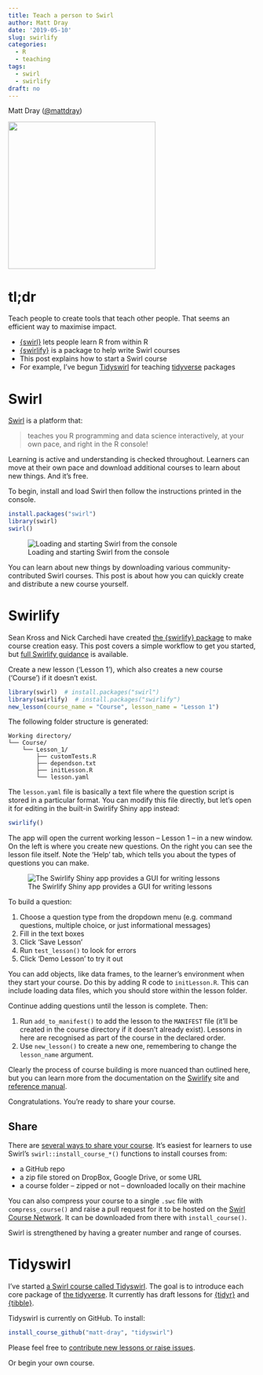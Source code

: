 ```yaml
---
title: Teach a person to Swirl
author: Matt Dray
date: '2019-05-10'
slug: swirlify
categories:
  - R
  - teaching
tags:
  - swirl
  - swirlify
draft: no
---
```


Matt Dray ([\@mattdray](https://www.twitter.com/mattdray))

![](/post/2019-05-10-teach-a-person-to-swirl_files/tidyswirl.JPG){width=300px height=300px}

# tl;dr

Teach people to create tools that teach other people. That seems an efficient way to maximise impact.

* [{swirl}](https://swirlstats.com/) lets people learn R from within R
* [{swirlify}](http://swirlstats.com/swirlify/) is a package to help write Swirl courses
* This post explains how to start a Swirl course
* For example, I've begun [Tidyswirl](https://github.com/matt-dray/tidyswirl) for teaching [tidyverse](https://www.tidyverse.org/) packages

# Swirl

[Swirl](https://swirlstats.com/) is a platform that:

>teaches you R programming and data science interactively, at your own pace, and right in the R console!

Learning is active and understanding is checked throughout. Learners can move at their own pace and download additional courses to learn about new things. And it's free.

To begin, install and load Swirl then follow the instructions printed in the console.

```r
install.packages("swirl")
library(swirl)
swirl()
```

![Loading and starting Swirl from the console](/post/2019-05-10-teach-a-person-to-swirl_files/swirl-console.png)

You can learn about new things by downloading various community-contributed Swirl courses. This post is about how you can quickly create and distribute a new course yourself.

# Swirlify

Sean Kross and Nick Carchedi have created [the {swirlify} package](https://CRAN.R-project.org/package=swirlify) to make course creation easy. This post covers a simple workflow to get you started, but [full Swirlify guidance](http://swirlstats.com/swirlify/) is available. 

Create a new lesson ('Lesson 1'), which also creates a new course ('Course') if it doesn't exist. 

```r
library(swirl)  # install.packages("swirl")
library(swirlify)  # install.packages("swirlify")
new_lesson(course_name = "Course", lesson_name = "Lesson 1")
```

The following folder structure is generated:

```
Working directory/
└── Course/
    └── Lesson_1/
        ├── customTests.R
        ├── dependson.txt
        ├── initLesson.R
        └── lesson.yaml
```

The `lesson.yaml` file is basically a text file where the question script is stored in a particular format. You can modify this file directly, but let's open it for editing in the built-in Swirlify Shiny app instead:

```r
swirlify()
```

The app will open the current working lesson -- Lesson 1 -- in a new window. On the left is where you create new questions. On the right you can see the lesson file itself. Note the 'Help' tab, which tells you about the types of questions you can make.

![The Swirlify Shiny app provides a GUI for writing lessons](/post/2019-05-10-teach-a-person-to-swirl_files/swirl-shiny.png)

To build a question:

1. Choose a question type from the dropdown menu (e.g. command questions, multiple choice, or just informational messages)
1. Fill in the text boxes
1. Click 'Save Lesson'
1. Run `test_lesson()` to look for errors
1. Click 'Demo Lesson' to try it out

You can add objects, like data frames, to the learner's environment when they start your course. Do this by adding R code to `initLesson.R`. This can include loading data files, which you should store within the lesson folder. 

Continue adding questions until the lesson is complete. Then:

1. Run `add_to_manifest()` to add the lesson to the `MANIFEST` file (it'll be created in the course directory if it doesn't already exist). Lessons in here are recognised as part of the course in the declared order.
1. Use `new_lesson()` to create a new one, remembering to change the `lesson_name` argument.

Clearly the process of course building is more nuanced than outlined here, but you can learn more from the documentation on the [Swirlify](http://swirlstats.com/swirlify/index.html) site and [reference manual](https://cran.r-project.org/web/packages/swirlify/swirlify.pdf).

Congratulations. You're ready to share your course.

## Share

There are [several ways to share your course](http://swirlstats.com/swirlify/sharing.html). It's easiest for learners to use Swirl's `swirl::install_course_*()` functions to install courses from:

* a GitHub repo
* a zip file stored on DropBox, Google Drive, or some URL
* a course folder -- zipped or not -- downloaded locally on their machine

You can also compress your course to a single `.swc` file with `compress_course()` and raise a pull request for it to be hosted on the [Swirl Course Network](http://swirlstats.com/scn/). It can be downloaded from there with `install_course()`.

Swirl is strengthened by having a greater number and range of courses.

# Tidyswirl

I've started [a Swirl course called Tidyswirl](https://github.com/matt-dray/tidyswirl). The goal is to introduce each core package of [the tidyverse](https://www.tidyverse.org/). It currently has draft lessons for [{tidyr}](https://tidyr.tidyverse.org/) and [{tibble}](https://tibble.tidyverse.org/).

Tidyswirl is currently on GitHub. To install:

```r
install_course_github("matt-dray", "tidyswirl")
```

Please feel free to [contribute new lessons or raise issues](https://github.com/matt-dray/tidyswirl/blob/master/CONTRIBUTING.md).

Or begin your own course.